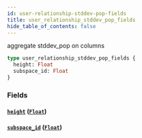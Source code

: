 ```yaml
---
id: user-relationship-stddev-pop-fields
title: user_relationship_stddev_pop_fields
hide_table_of_contents: false
---
```


aggregate stddev_pop on columns

```graphql
type user_relationship_stddev_pop_fields {
  height: Float
  subspace_id: Float
}
```

### Fields

#### [`height`](#) ([`Float`](/07-graphql/scalars/float))

#### [`subspace_id`](#) ([`Float`](/07-graphql/scalars/float))
